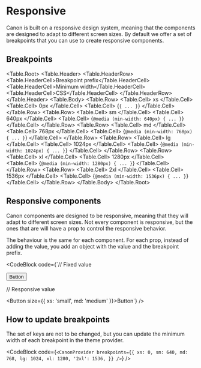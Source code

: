 
# Responsive

Canon is built on a responsive design system, meaning that the components are
designed to adapt to different screen sizes. By default we offer a set of
breakpoints that you can use to create responsive components.

## Breakpoints

<Table.Root>
  <Table.Header>
    <Table.HeaderRow>
      <Table.HeaderCell>Breakpoint prefix</Table.HeaderCell>
      <Table.HeaderCell>Minimum width</Table.HeaderCell>
      <Table.HeaderCell>CSS</Table.HeaderCell>
    </Table.HeaderRow>
  </Table.Header>
  <Table.Body>
    <Table.Row>
      <Table.Cell>
        <Chip head>xs</Chip>
      </Table.Cell>
      <Table.Cell>
        <Chip>0px</Chip>
      </Table.Cell>
      <Table.Cell>
        <Chip>{`{ ... }`}</Chip>
      </Table.Cell>
    </Table.Row>
    <Table.Row>
      <Table.Cell>
        <Chip head>sm</Chip>
      </Table.Cell>
      <Table.Cell>
        <Chip>640px</Chip>
      </Table.Cell>
      <Table.Cell>
        <Chip>{`@media (min-width: 640px) { ... }`}</Chip>
      </Table.Cell>
    </Table.Row>
    <Table.Row>
      <Table.Cell>
        <Chip head>md</Chip>
      </Table.Cell>
      <Table.Cell>
        <Chip>768px</Chip>
      </Table.Cell>
      <Table.Cell>
        <Chip>{`@media (min-width: 768px) { ... }`}</Chip>
      </Table.Cell>
    </Table.Row>
    <Table.Row>
      <Table.Cell>
        <Chip head>lg</Chip>
      </Table.Cell>
      <Table.Cell>
        <Chip>1024px</Chip>
      </Table.Cell>
      <Table.Cell>
        <Chip>{`@media (min-width: 1024px) { ... }`}</Chip>
      </Table.Cell>
    </Table.Row>
    <Table.Row>
      <Table.Cell>
        <Chip head>xl</Chip>
      </Table.Cell>
      <Table.Cell>
        <Chip>1280px</Chip>
      </Table.Cell>
      <Table.Cell>
        <Chip>{`@media (min-width: 1280px) { ... }`}</Chip>
      </Table.Cell>
    </Table.Row>
    <Table.Row>
      <Table.Cell>
        <Chip head>2xl</Chip>
      </Table.Cell>
      <Table.Cell>
        <Chip>1536px</Chip>
      </Table.Cell>
      <Table.Cell>
        <Chip>{`@media (min-width: 1536px) { ... }`}</Chip>
      </Table.Cell>
    </Table.Row>
  </Table.Body>
</Table.Root>

## Responsive components

Canon components are designed to be responsive, meaning that they will adapt
to different screen sizes. Not every component is responsive, but the ones
that are will have a prop to control the responsive behavior.

The behaviour is the same for each component. For each prop, instead of adding
the value, you add an object with the value and the breakpoint prefix.

<CodeBlock
  code={`// Fixed value

<Button size="small">Button</Button>

// Responsive value

<Button size={{ xs: 'small', md: 'medium' }}>Button</Button>`} />

## How to update breakpoints

The set of keys are not to be changed, but you can update the minimum width of
each breakpoint in the theme provider.

<CodeBlock
  code={`<CanonProvider breakpoints={{
    xs: 0,
    sm: 640,
    md: 768,
    lg: 1024,
    xl: 1280,
    '2xl': 1536,
}} />`}
/>
